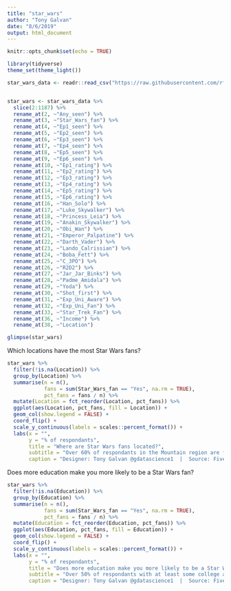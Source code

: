 ```yaml
---
title: "star_wars"
author: "Tony Galvan"
date: "8/6/2019"
output: html_document
---
```


```r
knitr::opts_chunk$set(echo = TRUE)
```

```r
library(tidyverse)
theme_set(theme_light())

star_wars_data <- readr::read_csv("https://raw.githubusercontent.com/rfordatascience/tidytuesday/master/data/2018/2018-05-14/week7_starwars.csv")


star_wars <- star_wars_data %>%
  slice(2:1187) %>%
  rename_at(2, ~"Any_seen") %>% 
  rename_at(3, ~"Star_Wars_fan") %>% 
  rename_at(4, ~"Ep1_seen") %>% 
  rename_at(5, ~"Ep2_seen") %>% 
  rename_at(6, ~"Ep3_seen") %>% 
  rename_at(7, ~"Ep4_seen") %>% 
  rename_at(8, ~"Ep5_seen") %>% 
  rename_at(9, ~"Ep6_seen") %>% 
  rename_at(10, ~"Ep1_rating") %>% 
  rename_at(11, ~"Ep2_rating") %>% 
  rename_at(12, ~"Ep3_rating") %>% 
  rename_at(13, ~"Ep4_rating") %>% 
  rename_at(14, ~"Ep5_rating") %>% 
  rename_at(15, ~"Ep6_rating") %>% 
  rename_at(16, ~"Han_Solo") %>% 
  rename_at(17, ~"Luke_Skywalker") %>% 
  rename_at(18, ~"Princess_Leia") %>% 
  rename_at(19, ~"Anakin_Skywalker") %>% 
  rename_at(20, ~"Obi_Wan") %>% 
  rename_at(21, ~"Emperor_Palpatine") %>% 
  rename_at(22, ~"Darth_Vader") %>% 
  rename_at(23, ~"Lando_Calrissian") %>% 
  rename_at(24, ~"Boba_Fett") %>% 
  rename_at(25, ~"C_3PO") %>% 
  rename_at(26, ~"R2D2") %>% 
  rename_at(27, ~"Jar_Jar_Binks") %>% 
  rename_at(28, ~"Padme_Amidala") %>% 
  rename_at(29, ~"Yoda") %>% 
  rename_at(30, ~"Shot_first") %>% 
  rename_at(31, ~"Exp_Uni_Aware") %>% 
  rename_at(32, ~"Exp_Uni_Fan") %>% 
  rename_at(33, ~"Star_Trek_Fan") %>% 
  rename_at(36, ~"Income") %>% 
  rename_at(38, ~"Location")

glimpse(star_wars)
```

Which locations have the most Star Wars fans?

```r
star_wars %>%
  filter(!is.na(Location)) %>%
  group_by(Location) %>%
  summarise(n = n(),
            fans = sum(Star_Wars_fan == "Yes", na.rm = TRUE),
            pct_fans = fans / n) %>%
  mutate(Location = fct_reorder(Location, pct_fans)) %>%
  ggplot(aes(Location, pct_fans, fill = Location)) + 
  geom_col(show.legend = FALSE) + 
  coord_flip() +
  scale_y_continuous(labels = scales::percent_format()) + 
  labs(x = "",
       y = "% of respondants",
       title = "Where are Star Wars fans located?",
       subtitle = "Over 60% of respondants in the Mountain region are fans",
       caption = "Designer: Tony Galvan @gdatascience1  |  Source: FiveThirtyEight")
```

Does more education make you more likely to be a Star Wars fan?

```r
star_wars %>%
  filter(!is.na(Education)) %>%
  group_by(Education) %>%
  summarise(n = n(),
            fans = sum(Star_Wars_fan == "Yes", na.rm = TRUE),
            pct_fans = fans / n) %>%
  mutate(Education = fct_reorder(Education, pct_fans)) %>%
  ggplot(aes(Education, pct_fans, fill = Education)) + 
  geom_col(show.legend = FALSE) + 
  coord_flip() +
  scale_y_continuous(labels = scales::percent_format()) + 
  labs(x = "",
       y = "% of respondants",
       title = "Does more education make you more likely to be a Star Wars fan?",
       subtitle = "Over 50% of respondants with at least some college are fans",
       caption = "Designer: Tony Galvan @gdatascience1  |  Source: FiveThirtyEight")
```

